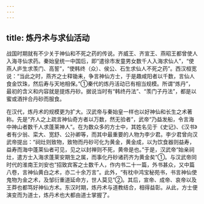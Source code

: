 ```yaml
---
---
---
```

title: 炼丹术与求仙活动
---



战国时期就有不少关于神仙和不死之药的传说。齐威王、齐宣王、燕昭王都曾使人入海寻仙求药。秦始皇统一中国后，即“遣徐市发童男女数千人入海求仙人”，“使燕人庐生求羡门、高誓”，“使韩终（众）、侯公、石生求仙人不死之药”。西汉桓宽说：“当此之时，燕齐之士释锄耒，争言神仙方士，于是趣咸阳者以千数，言仙人食金饮珠，然后寿与天地相保。”①秦代的炼丹活动已有相当规模。所谓“炼丹”，最初的含义和内容就是提炼丹砂。据说当时有“韩终丹法”、“羡门子丹法”，都是以蜜或酒拌合丹砂而服食。

在汉代，炼丹术的规模更为扩大。汉武帝与秦始皇一样也以好神仙和长生之术著称。先是“齐人之上疏言神仙奇方者以万数，然无验者”，武帝“乃益发船，令言海中神山者数千人求蓬莱神人”。在为数众多的方士中，其姓名见于《史记》、《汉书》者有少翁、栾大、宽舒、公孙卿等，而其中最重要的人物为李少君。李少君曾向汉武帝提出：“祠灶则致物，致物而丹砂可化为黄金，黄金成，以为饮食器则益寿，益寿而海中蓬莱仙者可见，见之以封禅则不死，黄帝是也。”于是，汉武帝“始亲祠灶，遣方士入海求蓬莱安期生之属，而事化丹砂诸药齐为黄金矣”①。与汉武帝同时代的淮南王刘安也“招致宾客之士数千人，作内书二十一篇，外书甚众，又中篇八卷，言神仙黄白之术，亦二十余万言”。此外，“有枕中鸿宝秘苑书，书言神仙使鬼物为金之术，及邹衍重道延命方，世人莫见”②。其后，宣帝、成帝、哀帝以及王莽也都笃好神仙方术。东汉时期，炼丹术与道教结合，相得益彰。从此，方士便演变而为道士，炼丹术也大都由道士掌握了。